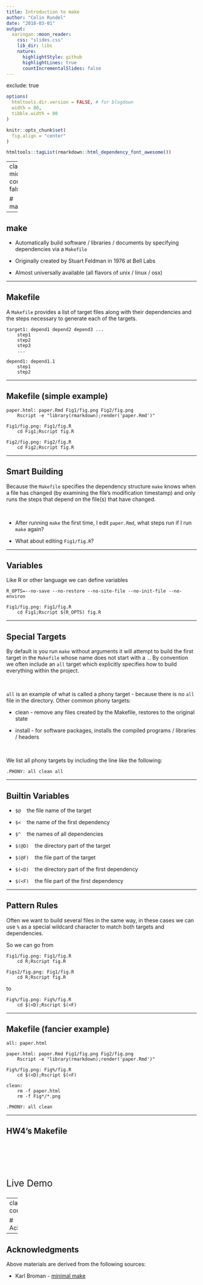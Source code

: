 ```yaml
---
title: Introduction to make
author: "Colin Rundel"
date: "2018-03-01"
output:
  xaringan::moon_reader:
    css: "slides.css"
    lib_dir: libs
    nature:
      highlightStyle: github
      highlightLines: true
      countIncrementalSlides: false
---
```

exclude: true

```r
options(
  htmltools.dir.version = FALSE, # for blogdown
  width = 80,
  tibble.width = 80
)

knitr::opts_chunk$set(
  fig.align = "center"
)

htmltools::tagList(rmarkdown::html_dependency_font_awesome())
```

---
class: middle
count: false

# make

---

## make

* Automatically build software / libraries / documents by specifying dependencies via a `Makefile`

* Originally created by Stuart Feldman in 1976 at Bell Labs

* Almost universally available (all flavors of unix / linux / osx)

---

## Makefile

A `Makefile` provides a list of target files along with their dependencies and the steps necessary to generate each of the targets.

```
target1: depend1 depend2 depend3 ...
    step1
    step2
    step3
    ...

depend1: depend1.1
    step1
    step2
```

---

## Makefile (simple example)

```make
paper.html: paper.Rmd Fig1/fig.png Fig2/fig.png
    Rscript -e "library(rmarkdown);render('paper.Rmd')"

Fig1/fig.png: Fig1/fig.R
    cd Fig1;Rscript fig.R

Fig2/fig.png: Fig2/fig.R
    cd Fig2;Rscript fig.R
```

---

## Smart Building

Because the `Makefile` specifies the dependency structure `make` knows when a file has changed (by examining the file's modification timestamp) and only runs the steps that depend on the file(s) that have changed.

<br/>

* After running `make` the first time, I edit `paper.Rmd`, what steps run if I run `make` again?

* What about editing `Fig1/fig.R`?

---

## Variables

Like R or other language we can define variables

```make
R_OPTS=--no-save --no-restore --no-site-file --no-init-file --no-environ

Fig1/fig.png: Fig1/fig.R
    cd Fig1;Rscript $(R_OPTS) fig.R
```

---

## Special Targets

By default is you run `make` without arguments it will attempt to build the first target in the `Makefile` whose name does not start with a `.`. By convention we often include an `all` target which explicitly specifies how to build everything within the project.

<br/>

`all` is an example of what is called a phony target - because there is no `all` file in the directory. Other common phony targets:

* clean - remove any files created by the Makefile, restores to the original state

* install - for software packages, installs the compiled programs / libraries / headers

<br/>


We list all phony targets by including the line like the following:

```make
.PHONY: all clean all
```

---

## Builtin Variables

* `$@` &nbsp;&nbsp; the file name of the target

* `$<` &nbsp;&nbsp; the name of the first dependency

* `$^` &nbsp;&nbsp; the names of all dependencies

* `$(@D)` &nbsp;&nbsp; the directory part of the target

* `$(@F)` &nbsp;&nbsp; the file part of the target

* `$(<D)` &nbsp;&nbsp; the directory part of the first dependency

* `$(<F)` &nbsp;&nbsp; the file part of the first dependency

---

## Pattern Rules

Often we want to build several files in the same way, in these cases we can use `%` as a special wildcard character to match both targets and dependencies.

So we can go from

```make
Fig1/fig.png: Fig1/fig.R
    cd R;Rscript fig.R

Figs2/fig.png: Fig1/fig.R
    cd R;Rscript fig.R
```

to

```make
Fig%/fig.png: Fig%/fig.R
    cd $(<D);Rscript $(<F)
```

---

## Makefile (fancier example)

```make
all: paper.html

paper.html: paper.Rmd Fig1/fig.png Fig2/fig.png
    Rscript -e "library(rmarkdown);render('paper.Rmd')"

Fig%/fig.png: Fig%/fig.R
    cd $(<D);Rscript $(<F)

clean:
    rm -f paper.html
    rm -f Fig*/*.png

.PHONY: all clean
```

---

## HW4's Makefile

<br/><br/><br/><br/>

<div class="centered">
<div style="font-size:175%">
Live Demo
</div>
</div>

---
class: middle
count: false

# Acknowledgments

---

## Acknowledgments

Above materials are derived from the following sources:

* Karl Broman - [minimal make](http://kbroman.org/minimal_make/)

